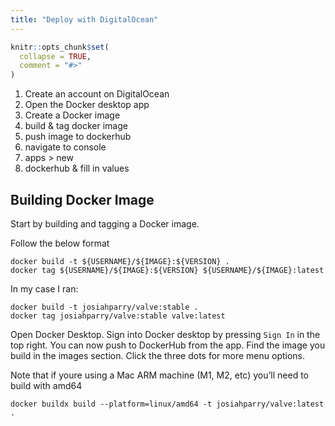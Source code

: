```yaml
---
title: "Deploy with DigitalOcean"
---
```


```r
knitr::opts_chunk$set(
  collapse = TRUE,
  comment = "#>"
)
```

1. Create an account on DigitalOcean
1. Open the Docker desktop app
2. Create a Docker image
3. build & tag docker image
4. push image to dockerhub
5. navigate to console
6. apps > new 
7. dockerhub & fill in values


## Building Docker Image

Start by building and tagging a Docker image. 

Follow the below format 

```shell
docker build -t ${USERNAME}/${IMAGE}:${VERSION} .
docker tag ${USERNAME}/${IMAGE}:${VERSION} ${USERNAME}/${IMAGE}:latest
```

In my case I ran: 

```shell
docker build -t josiahparry/valve:stable .
docker tag josiahparry/valve:stable valve:latest
```

Open Docker Desktop.
Sign into Docker desktop by pressing `Sign In` in the top right.
You can now push to DockerHub from the app. Find the image you build in the images section. Click the three dots for more menu options. 


Note that if youre using a Mac ARM machine (M1, M2, etc) you'll need to build with amd64

```shell    
docker buildx build --platform=linux/amd64 -t josiahparry/valve:latest .
```

